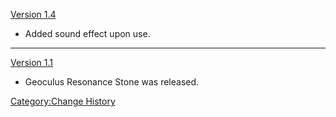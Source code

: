 [[Version 1.4]]
*Added sound effect upon use.
----
[[Version 1.1]]
*Geoculus Resonance Stone was released.
<noinclude>[[Category:Change History]]</noinclude>